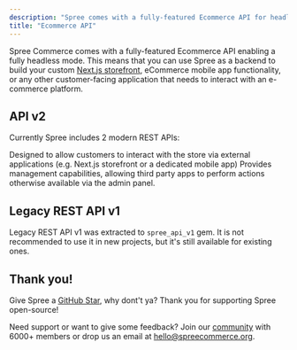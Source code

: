 ```yaml
---
description: "Spree comes with a fully-featured Ecommerce API for headless eCommerce apps."
title: "Ecommerce API"
---
```


Spree Commerce comes with a fully-featured Ecommerce API enabling a fully headless mode. This means that you can use Spree as a backend to build your custom [Next.js storefront](https://spreecommerce.org/category/next-js-ecommerce/), eCommerce mobile app functionality, or any other customer-facing application that needs to interact with an e-commerce platform.

## API v2

Currently Spree includes 2 modern REST APIs:

<CardGroup cols={2}>
  <Card title="Storefront API" href="storefront">
    Designed to allow customers to interact with the store via external applications (e.g. Next.js storefront or a dedicated mobile app)
  </Card>

  <Card title="Platform API" href="platform">
    Provides management capabilities, allowing third party apps to perform actions otherwise available via the admin panel.
  </Card>
</CardGroup>

## Legacy REST API v1

Legacy REST API v1 was extracted to `spree_api_v1` gem. It is not recommended to use it in new projects, but it's still available for existing ones.

## Thank you!

Give Spree a [GitHub Star](https://)<Icon icon="star" iconType="solid" color="#FFD43B" />, why dont't ya? Thank you for supporting Spree open-source! <Icon icon="heart" iconType="solid" color="#FF0000" />

Need support or want to give some feedback? Join our [community](https://slack.spreecommerce.org/) with 6000+ members or drop us an email at [hello@spreecommerce.org](mailto:hello@spreecommerce.org).